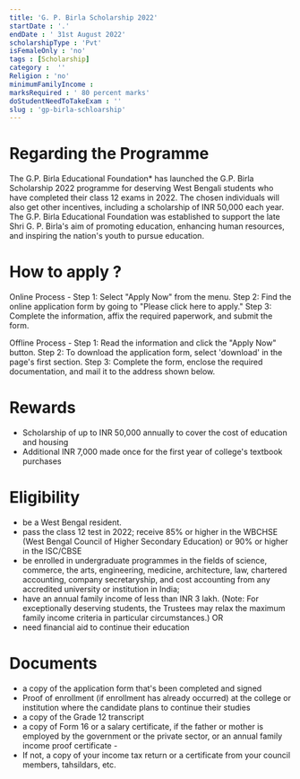 ```yaml
---
title: 'G. P. Birla Scholarship 2022'
startDate : '.'
endDate : ' 31st August 2022'
scholarshipType : 'Pvt'
isFemaleOnly : 'no'
tags : [Scholarship]
category :  ''
Religion : 'no'
minimumFamilyIncome :
marksRequired : ' 80 percent marks'
doStudentNeedToTakeExam : ''
slug : 'gp-birla-schloarship'
---
```



# Regarding the Programme
The G.P. Birla Educational Foundation* has launched the G.P. Birla Scholarship 2022 programme for deserving West Bengali students who have completed their class 12 exams in 2022. 
The chosen individuals will also get other incentives, including a scholarship of INR 50,000 each year. 
The G.P. Birla Educational Foundation was established to support the late Shri G. P. Birla's aim of promoting education, enhancing human resources, and inspiring the nation's youth to pursue education.

# How to apply ?
Online Process - Step 1: Select "Apply Now" from the menu.
Step 2: Find the online application form by going to "Please click here to apply."
Step 3: Complete the information, affix the required paperwork, and submit the form.

Offline Process - Step 1: Read the information and click the "Apply Now" button.
Step 2: To download the application form, select 'download' in the page's first section.
Step 3: Complete the form, enclose the required documentation, and mail it to the address shown below.

# Rewards
 - Scholarship of up to INR 50,000 annually to cover the cost of education and housing
 - Additional INR 7,000 made once for the first year of college's textbook purchases


# Eligibility
 - be a West Bengal resident.
 - pass the class 12 test in 2022; receive 85% or higher in the WBCHSE (West Bengal Council of Higher Secondary Education) or 90% or higher in the ISC/CBSE 
 - be enrolled in undergraduate programmes in the fields of science, commerce, the arts, engineering, medicine, architecture, law, chartered accounting, company secretaryship, and cost accounting from any accredited university or institution in India; 
 -  have an annual family income of less than INR 3 lakh. (Note: For exceptionally deserving students, the Trustees may relax the maximum family income criteria in particular circumstances.) OR 
 - need financial aid to continue their education 



# Documents
 - a copy of the application form that's been completed and signed
 - Proof of enrollment (if enrollment has already occurred) at the college or institution where the candidate plans to continue their studies
 - a copy of the Grade 12 transcript
 - a copy of Form 16 or a salary certificate, if the father or mother is employed by the government or the private sector, or an annual family income proof certificate - 
 - If not, a copy of your income tax return or a certificate from your council members, tahsildars, etc.


